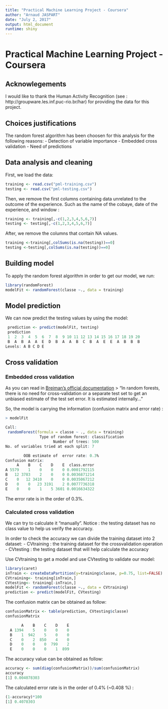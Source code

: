 ```yaml
---
title: "Practical Machine Learning Project - Coursera"
author: "Arnaud JASPART"
date: "July 2, 2017"
output: html_document
runtime: shiny
---
```

# Practical Machine Learning Project - Coursera

## Acknowlegements
I would like to thank the Human Activity Recognition (see : http://groupware.les.inf.puc-rio.br/har) for providing the data for this project. 

## Choices justifications
The random forest algorithm has been choosen for this analysis for the following reasons:
-   Detection of variable importance
-   Embedded cross validation
-   Need of predictions

## Data analysis and cleaning
First, we load the data:
```r
training <- read.csv("pml-training.csv")
testing <- read.csv("pml-testing.csv")
```
Then, we remove the first columns containing data unrelated to the outcome of the experience.
Such as the name of the cobaye, date of the experience, and window :
```r
training <- training[,-c(1,2,3,4,5,6,7)]
testing <- testing[,-c(1,2,3,4,5,6,7)]
```

After, we remove the columns that contain NA values.
```r
training <-training[,colSums(is.na(testing))==0]
testing <-testing[,colSums(is.na(testing))==0]
```

## Building model
To apply the random forest algorithm in order to get our model, we run:
```r
library(randomForest)
modelFit <- randomForest(classe ~., data = training)
```

## Model prediction
We can now predict the testing values by using the model:
```r
 prediction <- predict(modelFit, testing)
 prediction
 1  2  3  4  5  6  7  8  9 10 11 12 13 14 15 16 17 18 19 20 
 B  A  B  A  A  E  D  B  A  A  B  C  B  A  E  E  A  B  B  B 
Levels: A B C D E
```

## Cross validation
### Embedded cross validation
As you can read in [Breiman's official documentation](https://www.stat.berkeley.edu/~breiman/RandomForests/cc_home.htm#ooberr)
> "In random forests, there is no need for cross-validation or a separate test set to get an unbiased estimate of the test set error. It is estimated internally..."

So, the model is carrying the information (confusion matrix and error rate) :
```r
> modelFit

Call:
 randomForest(formula = classe ~ ., data = training) 
               Type of random forest: classification
                     Number of trees: 500
No. of variables tried at each split: 7

        OOB estimate of  error rate: 0.3%
Confusion matrix:
     A    B    C    D    E  class.error
A 5579    1    0    0    0 0.0001792115
B   12 3783    2    0    0 0.0036871214
C    0   12 3410    0    0 0.0035067212
D    0    0   23 3191    2 0.0077736318
E    0    0    1    5 3601 0.0016634322
```

The error rate is in the order of 0.3%.

### Calculated cross validation
We can try to calculate it "manually".
Notice : the testing dataset has no class value to help us verify the accuracy.

In order to check the accuracy we can divide the training dataset into 2 dataset:
- CVtraining : the training dataset for the crossvalidation operation
- CVtesting : the testing dataset that will help calculate the accuracy

Use CVtraining to get a model and use CVtesting to validate our model:
```r
library(caret)
inTrain <- createDataPartition(y=training$classe, p=0.75, list=FALSE)
CVtraining<- training[inTrain,]
CVtesting<- training[-inTrain,]
modelFit <- randomForest(classe ~., data = CVtraining)
prediction <- predict(modelFit, CVtesting)
```

The confusion matrix can be obtained as follow:
```r
confusionMatrix <- table(prediction, CVtesting$classe)
confusionMatrix

       A    B    C    D    E
  A 1394    5    0    0    0
  B    1  942    5    0    0
  C    0    2  850    4    0
  D    0    0    0  799    2
  E    0    0    0    1  899

```

The accuracy value can be obtained as follow:
```r
accuracy <- sum(diag(confusionMatrix))/sum(confusionMatrix)
accuracy
[1] 0.004078303
```

The calculated error rate is in the order of 0.4% (~0.408 %) :
```r
(1-accuracy)*100
[1] 0.4078303
```
